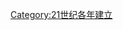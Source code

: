 {{estcat|200|5|1999|2010}}
{{Commonscat|2005 establishments}}
[[Category:21世纪各年建立|Category:21世纪各年建立]]